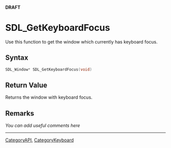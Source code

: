 <span color="red">'''DRAFT'''</span>

= SDL_GetKeyboardFocus =
Use this function to get the window which currently has keyboard focus.


== Syntax ==
<syntaxhighlight lang='c++'>
SDL_Window* SDL_GetKeyboardFocus(void)
</syntaxhighlight>

== Return Value ==
Returns the window with keyboard focus.

== Remarks ==
''You can add useful comments here''

----
[[CategoryAPI]], [[CategoryKeyboard]]
